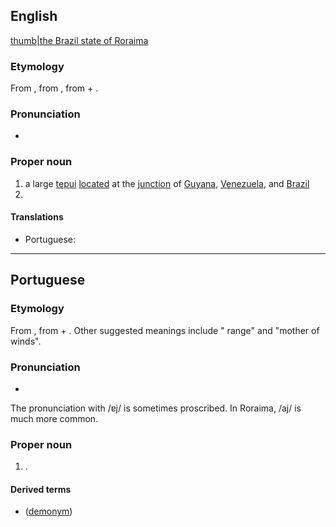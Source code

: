 ==English==
{{wikipedia}}
[[file:Brazil State Roraima.svg|thumb|the Brazil state of Roraima]]

===Etymology===
From {{bor|en|pt|Roraima}}, from {{der|en|aoc|Roroimü}}, from {{m|aoc|rora||green, blue, [[grue]]}} + {{m|aoc|-imü|pos=augmentative suffix}}.

===Pronunciation===
* {{IPA|en|/ɹəʊˈɹaɪmə/}}

===Proper noun===
{{en-proper noun}}

# a large [[tepui]] [[locate]]d at the [[junction]] of [[Guyana]], [[Venezuela]], and [[Brazil]]
# {{place|en|state|r/North Region|c/Brazil|capital=Boa Vista}}

====Translations====
{{trans-top|state of northern Brazil}}
* Portuguese: {{t+|pt|Roraima|f}}
{{trans-mid}}
{{trans-bottom}}

----

==Portuguese==
{{wikipedia|lang=pt}}

===Etymology===
From {{bor|pt|aoc|Roroimü}}, from {{m|aoc|rora||green, blue, [[grue]]}} + {{m|aoc|-imü|pos=augmentative suffix}}. Other suggested meanings include "{{l|en|cashew}} range" and "mother of winds".

===Pronunciation===
{{pt-IPA|br=Roráima,Rorâima}}
* {{audio|pt|Pt-br Roraima.ogg|Audio (BR)}}

The pronunciation with /ɐj/ is sometimes proscribed. In Roraima, /aj/ is much more common.

===Proper noun===
{{pt-proper noun|m}}

# {{place|pt|state|macroregion/pt:North Region|c/pt:Brazil|capital=pt:Boa Vista}}.
#: {{syn|pt|RR|q1=abbreviation}}

====Derived terms====
* {{l|pt|roraimense}} ([[demonym]])